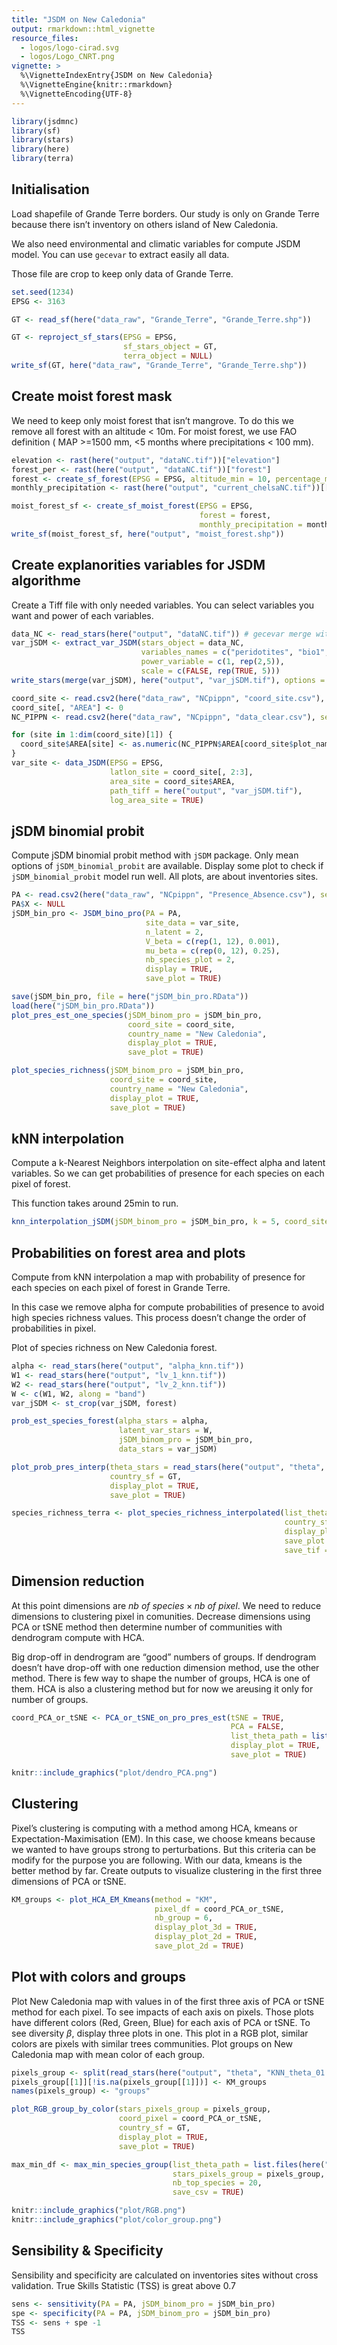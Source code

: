 ```yaml
---
title: "JSDM on New Caledonia"
output: rmarkdown::html_vignette
resource_files:
  - logos/logo-cirad.svg
  - logos/Logo_CNRT.png
vignette: >
  %\VignetteIndexEntry{JSDM on New Caledonia}
  %\VignetteEngine{knitr::rmarkdown}
  %\VignetteEncoding{UTF-8}
---
```



```r
library(jsdmnc)
library(sf)
library(stars)
library(here)
library(terra)
```


## Initialisation 

Load shapefile of Grande Terre borders.
Our study is only on Grande Terre because there isn't inventory on others island of New Caledonia.

We also need environmental and climatic variables for compute JSDM model.
You can use `gecevar` to extract easily all data.

Those file are crop to keep only data of Grande Terre.

```r
set.seed(1234)
EPSG <- 3163

GT <- read_sf(here("data_raw", "Grande_Terre", "Grande_Terre.shp"))

GT <- reproject_sf_stars(EPSG = EPSG, 
                         sf_stars_object = GT,
                         terra_object = NULL)
write_sf(GT, here("data_raw", "Grande_Terre", "Grande_Terre.shp"))

```


## Create moist forest mask

We need to keep only moist forest that isn't mangrove. To do this we remove all forest with an altitude < 10m.
For moist forest, we use FAO definition ( MAP >=1500 mm, <5 months where precipitations < 100 mm).

```r
elevation <- rast(here("output", "dataNC.tif"))["elevation"]
forest_per <- rast(here("output", "dataNC.tif"))["forest"]
forest <- create_sf_forest(EPSG = EPSG, altitude_min = 10, percentage_min = 50, elevation = elevation, forest = forest_per)
monthly_precipitation <- rast(here("output", "current_chelsaNC.tif"))[[paste0("pr", 1:12)]]

moist_forest_sf <- create_sf_moist_forest(EPSG = EPSG,
                                          forest = forest,
                                          monthly_precipitation = monthly_precipitation)
write_sf(moist_forest_sf, here("output", "moist_forest.shp"))
```

## Create explanorities variables for JSDM algorithme

Create a Tiff file with only needed variables. 
You can select variables you want and power of each variables. 

```r
data_NC <- read_stars(here("output", "dataNC.tif")) # gecevar merge with peridotites
var_jSDM <- extract_var_JSDM(stars_object = data_NC,
                             variables_names = c("peridotites", "bio1", "bio4", "bio12", "bio15", "cwd"),
                             power_variable = c(1, rep(2,5)),
                             scale = c(FALSE, rep(TRUE, 5)))
write_stars(merge(var_jSDM), here("output", "var_jSDM.tif"), options = c("COMPRESS=LZW","PREDICTOR=2"))

coord_site <- read.csv2(here("data_raw", "NCpippn", "coord_site.csv"), sep = ",")
coord_site[, "AREA"] <- 0
NC_PIPPN <- read.csv2(here("data_raw", "NCpippn", "data_clear.csv"), sep = ",")

for (site in 1:dim(coord_site)[1]) {
  coord_site$AREA[site] <- as.numeric(NC_PIPPN$AREA[coord_site$plot_name[site] == NC_PIPPN$plot_name][1])
}
var_site <- data_JSDM(EPSG = EPSG,
                      latlon_site = coord_site[, 2:3],
                      area_site = coord_site$AREA, 
                      path_tiff = here("output", "var_jSDM.tif"),
                      log_area_site = TRUE)
```

## jSDM binomial probit

Compute jSDM binomial probit method with `jSDM` package.
Only mean options of `jSDM_binomial_probit` are available.
Display some plot to check if `jSDM_binomial_probit` model run well.
All plots, are about inventories sites.

```r
PA <- read.csv2(here("data_raw", "NCpippn", "Presence_Absence.csv"), sep = ",")
PA$X <- NULL
jSDM_bin_pro <- JSDM_bino_pro(PA = PA, 
                              site_data = var_site, 
                              n_latent = 2,
                              V_beta = c(rep(1, 12), 0.001),
                              mu_beta = c(rep(0, 12), 0.25),
                              nb_species_plot = 2, 
                              display = TRUE, 
                              save_plot = TRUE)

save(jSDM_bin_pro, file = here("jSDM_bin_pro.RData"))
load(here("jSDM_bin_pro.RData"))
plot_pres_est_one_species(jSDM_binom_pro = jSDM_bin_pro,
                          coord_site = coord_site,
                          country_name = "New Caledonia",
                          display_plot = TRUE, 
                          save_plot = TRUE)

plot_species_richness(jSDM_binom_pro = jSDM_bin_pro,
                      coord_site = coord_site,
                      country_name = "New Caledonia",
                      display_plot = TRUE,
                      save_plot = TRUE)
```

## kNN interpolation

Compute a k-Nearest Neighbors interpolation on site-effect alpha and latent variables. So we can get probabilities of presence for each species on each pixel of forest.

This function takes around 25min to run.

```r
knn_interpolation_jSDM(jSDM_binom_pro = jSDM_bin_pro, k = 5, coord_site = coord_site, sf_forest = moist_forest_sf)
```

## Probabilities on forest area and plots

Compute from kNN interpolation a map with probability of presence for each species on each pixel of forest in Grande Terre.

In this case we remove alpha for compute probabilities of presence to avoid high species richness values. This process doesn't change the order of probabilities in pixel.

Plot of species richness on New Caledonia forest.

```r
alpha <- read_stars(here("output", "alpha_knn.tif"))
W1 <- read_stars(here("output", "lv_1_knn.tif"))
W2 <- read_stars(here("output", "lv_2_knn.tif"))
W <- c(W1, W2, along = "band")
var_jSDM <- st_crop(var_jSDM, forest)

prob_est_species_forest(alpha_stars = alpha,
                        latent_var_stars = W,
                        jSDM_binom_pro = jSDM_bin_pro,
                        data_stars = var_jSDM)

plot_prob_pres_interp(theta_stars = read_stars(here("output", "theta", "KNN_theta_01.tif")),
                      country_sf = GT, 
                      display_plot = TRUE,
                      save_plot = TRUE)

species_richness_terra <- plot_species_richness_interpolated(list_theta_path = list.files(here("output", "theta"), full.names = TRUE),
                                                             country_sf = GT,
                                                             display_plot = TRUE,
                                                             save_plot = TRUE,
                                                             save_tif = TRUE)
```

## Dimension reduction

At this point dimensions are $nb\ of\ species \times nb\ of\ pixel$. We need to reduce dimensions to clustering pixel in comunities.
Decrease dimensions using PCA or tSNE method then determine number of communities with dendrogram compute with HCA.
 
Big drop-off in dendrogram are "good" numbers of groups. If dendrogram doesn't have drop-off with one reduction dimension method, use the other method.
There is few way to shape the number of groups, HCA is one of them. HCA is also a clustering method but for now we areusing it only for number of groups.

```r
coord_PCA_or_tSNE <- PCA_or_tSNE_on_pro_pres_est(tSNE = TRUE,
                                                 PCA = FALSE, 
                                                 list_theta_path = list.files(here("output", "theta"), full.names = TRUE),
                                                 display_plot = TRUE,
                                                 save_plot = TRUE)
```

```r
knitr::include_graphics("plot/dendro_PCA.png")
```

## Clustering 

Pixel's clustering is computing with a method among HCA, kmeans or Expectation-Maximisation (EM).
In this case, we choose kmeans because we wanted to have groups strong to perturbations. 
But this criteria can be modify for the purpose you are following.
With our data, kmeans is the better method by far.
Create outputs to visualize clustering in the first three dimensions of PCA or tSNE.

```r
KM_groups <- plot_HCA_EM_Kmeans(method = "KM",
                                pixel_df = coord_PCA_or_tSNE,
                                nb_group = 6, 
                                display_plot_3d = TRUE,
                                display_plot_2d = TRUE,
                                save_plot_2d = TRUE)
```


## Plot with colors and groups

Plot New Caledonia map with values in of the first three axis of PCA or tSNE method for each pixel. To see impacts of each axis on pixels.
Those plots have different colors (Red, Green, Blue) for each axis of PCA or tSNE. 
To see diversity $\beta$, display three plots in one. This plot in a RGB plot, similar colors are pixels with similar trees communities. 
Plot groups on New Caledonia map with mean color of each group. 

```r
pixels_group <- split(read_stars(here("output", "theta", "KNN_theta_01.tif")))[1,,]
pixels_group[[1]][!is.na(pixels_group[[1]])] <- KM_groups
names(pixels_group) <- "groups"

plot_RGB_group_by_color(stars_pixels_group = pixels_group,
                        coord_pixel = coord_PCA_or_tSNE,
                        country_sf = GT,
                        display_plot = TRUE,
                        save_plot = TRUE)

max_min_df <- max_min_species_group(list_theta_path = list.files(here("output", "theta"), full.names = TRUE), 
                                    stars_pixels_group = pixels_group, 
                                    nb_top_species = 20,
                                    save_csv = TRUE)
```

```r
knitr::include_graphics("plot/RGB.png")
knitr::include_graphics("plot/color_group.png")
```

## Sensibility & Specificity

Sensibility and specificity are calculated on inventories sites without cross validation.
True Skills Statistic (TSS) is great above 0.7

```r
sens <- sensitivity(PA = PA, jSDM_binom_pro = jSDM_bin_pro)
spe <- specificity(PA = PA, jSDM_binom_pro = jSDM_bin_pro)
TSS <- sens + spe -1
TSS
```

